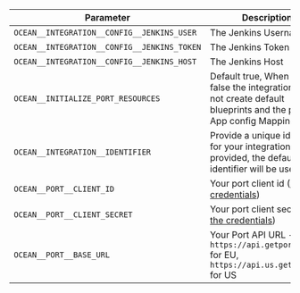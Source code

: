 | Parameter                                     | Description                                                                                                        | Required |
| --------------------------------------------- | ------------------------------------------------------------------------------------------------------------------ | -------- |
| `OCEAN__INTEGRATION__CONFIG__JENKINS_USER`    | The Jenkins Username                                                                                               | ✅       |
| `OCEAN__INTEGRATION__CONFIG__JENKINS_TOKEN`   | The Jenkins Token                                                                                                  | ✅       |
| `OCEAN__INTEGRATION__CONFIG__JENKINS_HOST`    | The Jenkins Host                                                                                            | ✅       |
| `OCEAN__INITIALIZE_PORT_RESOURCES`            | Default true, When set to false the integration will not create default blueprints and the port App config Mapping | ❌       |
| `OCEAN__INTEGRATION__IDENTIFIER`              | Provide a unique identifier for your integration. If not provided, the default identifier will be used.            | ❌       |
| `OCEAN__PORT__CLIENT_ID`                      | Your port client id ([Get the credentials](https://docs.getport.io/build-your-software-catalog/custom-integration/api/#find-your-port-credentials))                                                                                               | ✅       |
| `OCEAN__PORT__CLIENT_SECRET`                  | Your port client secret ([Get the credentials](https://docs.getport.io/build-your-software-catalog/custom-integration/api/#find-your-port-credentials))                                                                                        | ✅       |
| `OCEAN__PORT__BASE_URL`                     | Your Port API URL - `https://api.getport.io` for EU, `https://api.us.getport.io` for US                              | ✅       |
